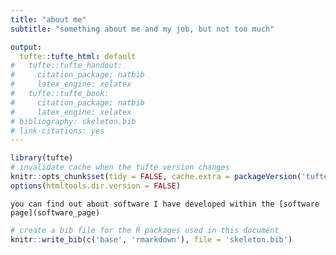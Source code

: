 ```yaml
---
title: "about me"
subtitle: "something about me and my job, but not too much"

output:
  tufte::tufte_html: default
#   tufte::tufte_handout:
#     citation_package: natbib
#     latex_engine: xelatex
#   tufte::tufte_book:
#     citation_package: natbib
#     latex_engine: xelatex
# bibliography: skeleton.bib
# link-citations: yes
---
```


```r
library(tufte)
# invalidate cache when the tufte version changes
knitr::opts_chunk$set(tidy = FALSE, cache.extra = packageVersion('tufte'))
options(htmltools.dir.version = FALSE)
```

```marginfigure
you can find out about software I have developed within the [software page](software_page) 
```


```r
# create a bib file for the R packages used in this document
knitr::write_bib(c('base', 'rmarkdown'), file = 'skeleton.bib')
```
